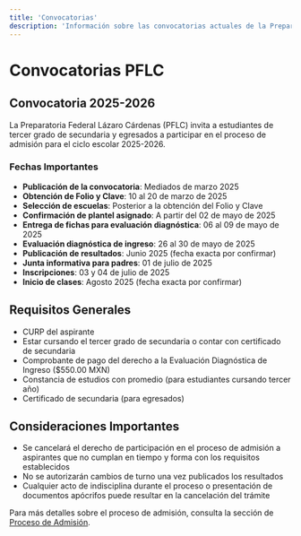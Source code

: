 ```yaml
---
title: 'Convocatorias'
description: 'Información sobre las convocatorias actuales de la Preparatoria Federal Lázaro Cárdenas'
---
```


# Convocatorias PFLC

## Convocatoria 2025-2026

La Preparatoria Federal Lázaro Cárdenas (PFLC) invita a estudiantes de tercer grado de secundaria y egresados a participar en el proceso de admisión para el ciclo escolar 2025-2026.

### Fechas Importantes

- **Publicación de la convocatoria**: Mediados de marzo 2025
- **Obtención de Folio y Clave**: 10 al 20 de marzo de 2025
- **Selección de escuelas**: Posterior a la obtención del Folio y Clave
- **Confirmación de plantel asignado**: A partir del 02 de mayo de 2025
- **Entrega de fichas para evaluación diagnóstica**: 06 al 09 de mayo de 2025
- **Evaluación diagnóstica de ingreso**: 26 al 30 de mayo de 2025
- **Publicación de resultados**: Junio 2025 (fecha exacta por confirmar)
- **Junta informativa para padres**: 01 de julio de 2025
- **Inscripciones**: 03 y 04 de julio de 2025
- **Inicio de clases**: Agosto 2025 (fecha exacta por confirmar)

## Requisitos Generales

- CURP del aspirante
- Estar cursando el tercer grado de secundaria o contar con certificado de secundaria
- Comprobante de pago del derecho a la Evaluación Diagnóstica de Ingreso ($550.00 MXN)
- Constancia de estudios con promedio (para estudiantes cursando tercer año)
- Certificado de secundaria (para egresados)

## Consideraciones Importantes

- Se cancelará el derecho de participación en el proceso de admisión a aspirantes que no cumplan en tiempo y forma con los requisitos establecidos
- No se autorizarán cambios de turno una vez publicados los resultados
- Cualquier acto de indisciplina durante el proceso o presentación de documentos apócrifos puede resultar en la cancelación del trámite

Para más detalles sobre el proceso de admisión, consulta la sección de [Proceso de Admisión](/pflc/admision/proceso-admision). 